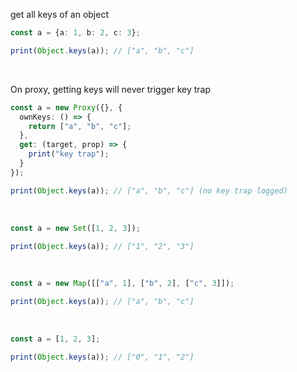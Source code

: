 get all keys of an object

```ts
const a = {a: 1, b: 2, c: 3};

print(Object.keys(a)); // ["a", "b", "c"]
```

<br/>

On proxy, getting keys will never trigger key trap

```ts
const a = new Proxy({}, {
  ownKeys: () => {
    return ["a", "b", "c"];
  },
  get: (target, prop) => {
    print("key trap");
  }
});

print(Object.keys(a)); // ["a", "b", "c"] (no key trap logged)
```

<br/>

```ts
const a = new Set([1, 2, 3]);

print(Object.keys(a)); // ["1", "2", "3"]
```

<br/>

```ts
const a = new Map([["a", 1], ["b", 2], ["c", 3]]);

print(Object.keys(a)); // ["a", "b", "c"]
```

<br/>

```ts
const a = [1, 2, 3];

print(Object.keys(a)); // ["0", "1", "2"]
```

